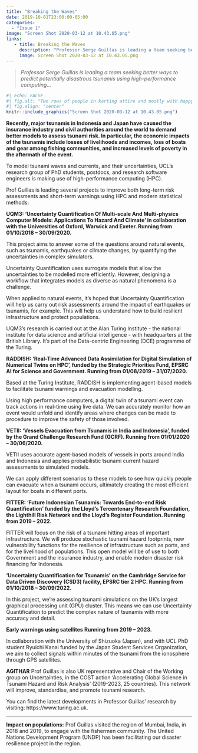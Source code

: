 ```yaml
---
title: "Breaking the Waves"
date: 2019-10-01T23:00:00-05:00
categories:
  - "Issue 1"
image: "Screen Shot 2020-03-12 at 10.43.05.png" 
links: 
   - title: Breaking the Waves
     description: "Professor Serge Guillas is leading a team seeking better ways to predict potentially disastrous tsunamis using high-performance computing... " 
     image: Screen Shot 2020-03-12 at 10.43.05.png
---
```


> *Professor Serge Guillas is leading a team seeking better ways to predict potentially disastrous tsunamis using high-performance computing... *

```r
#| echo: FALSE
#| fig.alt: "Two rows of people in karting attire and mostly with happy faces."
#| fig.align: "center"
knitr::include_graphics("Screen Shot 2020-03-12 at 10.43.05.png")
```

**Recently, major tsunamis in Indonesia and Japan have caused the insurance industry and civil authorities around the world to demand better models to assess tsunami risk. In particular, the economic impacts of the tsunamis include losses of livelihoods and incomes, loss of boats and gear among fishing communities, and increased levels of poverty in the aftermath of the event.** 

To model tsunami waves and currents, and their uncertainties, UCL’s research group of PhD students, postdocs, and research software engineers is making use of high-performance computing (HPC).

Prof Guillas is leading several projects to improve both long-term risk assessments and short-term warnings using HPC and modern statistical methods:

**UQM3: ‘Uncertainty Quantification Of Multi-scale And Multi-physics Computer Models: Applications To Hazard And Climate’ in collaboration with the Universities of Oxford, Warwick and Exeter. Running from 01/10/2018 – 30/09/2020.** 

This project aims to answer some of the questions around natural events, such as tsunamis, earthquakes or climate changes, by quantifying the uncertainties in complex simulators. 

Uncertainty Quantification uses surrogate models that allow the uncertainties to be modelled more efficiently. However, designing a workflow that integrates models as diverse as natural phenomena is a challenge. 

When applied to natural events, it’s hoped that Uncertainty Quantification will help us carry out risk assessments around the impact of earthquakes or tsunamis, for example. This will help us understand how to build resilient infrastructure and protect populations.

UQM3’s research is carried out at the Alan Turing Institute - the national institute for data science and artificial intelligence - with headquarters at the British Library. It’s part of the Data-centric Engineering (DCE) programme of the Turing. 

**RADDISH: ‘Real-Time Advanced Data Assimilation for Digital Simulation of Numerical Twins on HPC’, funded by the Strategic Priorities Fund, EPSRC AI for Science and Government.
Running from 01/08/2019 – 31/07/2020.**

Based at the Turing Institute, RADDISH is implementing agent-based models to facilitate tsunami warnings and evacuation modelling. 

Using high performance computers, a digital twin of a tsunami event can track actions in real-time using live data. We can accurately monitor how an event would unfold and identify areas where changes can be made to procedure to improve the safety of those involved. 

**VETII: ‘Vessels Evacuation from Tsunamis in India and Indonesia’, funded by the Grand Challenge Research Fund (GCRF). Running from 01/01/2020 – 30/06/2020.**

VETII uses accurate agent-based models of vessels in ports around India and Indonesia and applies probabilistic tsunami current hazard assessments to simulated models. 

We can apply different scenarios to these models to see how quickly people can evacuate when a tsunami occurs, ultimately creating the most efficient layout for boats in different ports. 

**FITTER: ‘Future Indonesian Tsunamis: Towards End-to-end Risk Quantification’ funded by the Lloyd's Tercentenary Research Foundation, the Lighthill Risk Network and the Lloyd’s Register Foundation. Running from 2019 – 2022.** 

FITTER will focus on the risk of a tsunami hitting areas of important infrastructure. We will produce stochastic tsunami hazard footprints, new vulnerability functions for the resilience of infrastructure such as ports, and for the livelihood of populations. This open model will be of use to both Government and the insurance industry, and enable modern disaster risk financing for Indonesia.

**‘Uncertainty Quantification for Tsunamis’ on the Cambridge Service for Data Driven Discovery (CSD3) facility, EPSRC tier 2 HPC. Running from 01/10/2018 – 30/09/2022.** 

In this project, we’re assessing tsunami simulations on the UK’s largest graphical processing unit (GPU) cluster. This means we can use Uncertainty Quantification to predict the complex nature of tsunamis with more accuracy and detail. 

**Early warnings using satellites** 
**Running from 2019 – 2023.**

In collaboration with the University of Shizuoka (Japan), and with UCL PhD student Ryuichi Kanai funded by the Japan Student Services Organization, we aim to collect signals within minutes of the tsunami from the ionosphere through GPS satellites. 

**AGITHAR**
Prof Guillas is also UK representative and Chair of the Working group on Uncertainties, in the COST action ‘Accelerating Global Science in Tsunami Hazard and Risk Analysis’ (2019-2023, 25 countries). This network will improve, standardise, and promote tsunami research.  

You can find the latest developments in Professor Guillas’ research by visiting: https://www.turing.ac.uk. 

---

**Impact on populations:**
Prof Guillas visited the region of Mumbai, India, in 2018 and 2019, to engage with the fishermen community. The United Nations Development Program (UNDP) has been facilitating our disaster resilience project in the region.
